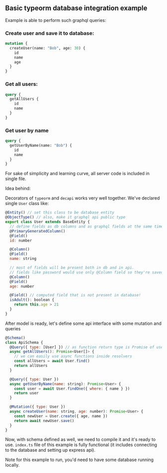 ## Basic typeorm database integration example

Example is able to perform such graphql queries:

### Create user and save it to database:

```graphql
mutation {
  createUser(name: "Bob", age: 30) {
    id
    name
    age
  }
}
```

### Get all users:

```graphql
query {
  getAllUsers {
    id
    name
  }
}
```

### Get user by name

```graphql
query {
  getUserByName(name: "Bob") {
    id
    name
  }
}
```

For sake of simplicity and learning curve, all server code is included in single file.

Idea behind:

Decorators of `typeorm` and `decapi` works very well together. We've declared single `User` class like:

```js
@Entity() // set this class to be database entity
@ObjectType() // also, make it graphql api public type
export class User extends BaseEntity {
  // define fields as db columns and as graphql fields at the same time
  @PrimaryGeneratedColumn()
  @Field()
  id: number

  @Column()
  @Field()
  name: string

  // most of fields will be present both in db and in api.
  // fields like password would use only @Column field so they're saved in db but not avaliable in API
  @Column()
  @Field()
  age: number

  @Field() // computed field that is not present in database!
  isAdult(): boolean {
    return this.age > 21
  }
}
```

After model is ready, let's define some api interface with some mutation and queries

```js
@Schema()
class ApiSchema {
  @Query({ type: [User] }) // as function return type is Promise of user, we need to set type manually as array of users
  async getAllUsers(): Promise<User[]> {
    // we can easily use async functions inside resolvers
    const allUsers = await User.find()
    return allUsers
  }

  @Query({ type: User })
  async getUserByName(name: string): Promise<User> {
    const user = await User.findOne({ where: { name } })
    return user
  }

  @Mutation({ type: User })
  async createUser(name: string, age: number): Promise<User> {
    const newUser = User.create({ age, name })
    return await newUser.save()
  }
}
```

Now, with schema defined as well, we need to compile it and it's ready to use. `index.ts` file of this example is fully functional (it includes connecting to the database and setting up express api).

Note for this example to run, you'd need to have some database running locally.
